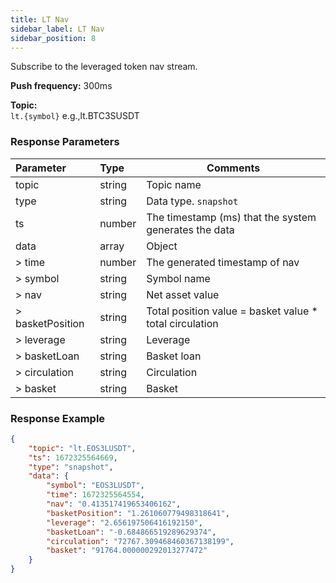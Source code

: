 ```yaml
---
title: LT Nav
sidebar_label: LT Nav
sidebar_position: 8
---
```



Subscribe to the leveraged token nav stream.

**Push frequency:** 300ms

**Topic:**<br/>
`lt.{symbol}` e.g.,lt.BTC3SUSDT

### Response Parameters
| Parameter | Type | Comments|
|:----- |:-----|----- |
|topic |string |Topic name |
|type |string |Data type. `snapshot` |
|ts |number |The timestamp (ms) that the system generates the data |
|data |array |Object |
|> time |number |The generated timestamp of nav |
|> symbol |string |Symbol name |
|> nav |string |Net asset value |
|> basketPosition |string |Total position value = basket value * total circulation |
|> leverage |string |Leverage |
|> basketLoan |string |Basket loan  |
|> circulation |string |Circulation |
|> basket |string |Basket |

### Response Example

```json
{
    "topic": "lt.EOS3LUSDT",
    "ts": 1672325564669,
    "type": "snapshot",
    "data": {
        "symbol": "EOS3LUSDT",
        "time": 1672325564554,
        "nav": "0.413517419653406162",
        "basketPosition": "1.261060779498318641",
        "leverage": "2.656197506416192150",
        "basketLoan": "-0.684866519289629374",
        "circulation": "72767.309468460367138199",
        "basket": "91764.000000292013277472"
    }
}
```